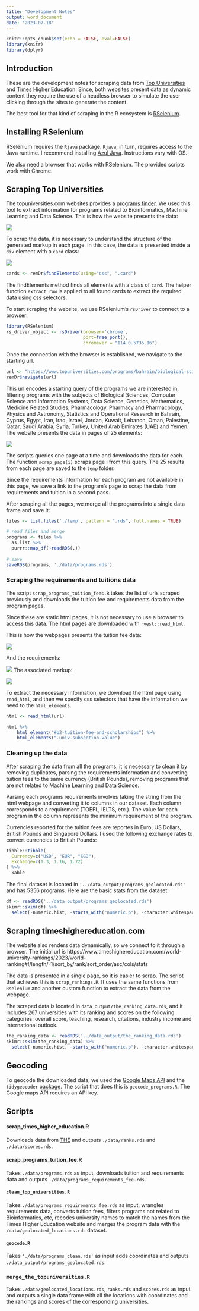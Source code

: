 ```yaml
---
title: "Development Notes"
output: word_document
date: "2023-07-18"
---
```


```r
knitr::opts_chunk$set(echo = FALSE, eval=FALSE)
library(knitr)
library(dplyr)
```

## Introduction

These are the development notes for scraping data from [Top Universities](www.topuniversities.com) and [Times Higher Education](www.timeshighereducation.com). Since, both websites present data as dynamic content they require the use of a headless browser to simulate the user clicking through the sites to generate the content. 

The best tool for that kind of scraping in the R ecosystem is [RSelenium](https://docs.ropensci.org/RSelenium/).

## Installing RSelenium

RSelenium requires the `Rjava` package. `Rjava`, in turn, requires access to the Java runtime. I recommend installing [Azul Java](https://www.azul.com/downloads/#zulu). Instructions vary with OS. 

We also need a browser that works with RSelenium. The provided scripts work with Chrome.

## Scraping Top Universities

The topuniversities.com websites provides a [programs finder](https://www.topuniversities.com/programs?qs_qp=topnav). We used this tool to extract information for programs related to Bioinformatics, Machine Learning and Data Science. This is how the website presents the data:

![](./program.png)

To scrap the data, it is necessary to understand the structure of the generated markup in each page. In this case, the data is presented inside a `div` element with a `card` class: 


![](./card.png)

```r
cards <- remDr$findElements(using="css", ".card")
```

The findElements method finds all elements with a class of `card`. The helper function `extract_row` is applied to all found cards to extract the required data using css selectors.

To start scraping the website, we use RSelenium's `rsDriver` to connect to a browser:

```r
library(RSelenium)
rs_driver_object <- rsDriver(browser='chrome',
                             port=free_port(),
                             chromever = "114.0.5735.16")
```

Once the connection with the browser is established, we navigate to the starting url.

```r
url <- "https://www.topuniversities.com/programs/bahrain/biological-sciences?country=[OM,PS,AE,BH,IR,IQ,JO,SA,KW,QA,SY,YE,CY,TR,IL,LB,GB,EG]&subjects=[462,468,4049,4055,494,496,554,500,502,508]&pagerlimit=[25]"
remDr$navigate(url)
```


This url encodes a starting query of the programs we are interested in, filtering programs with the subjects of Biological Sciences, Computer Science and Information Systems, Data Science, Genetics, Mathematics, Medicine Related Studies, Pharmacology, Pharmacy and Pharmacology, Physics and Astronomy, Statistics and Operational Research in Bahrain, Cyprus, Egypt, Iran, Iraq, Israel, Jordan, Kuwait, Lebanon, Oman, Palestine, Qatar, Saudi Arabia, Syria, Turkey, United Arab Emirates (UAE) and Yemen. The website presents the data in pages of 25 elements:


![](./paging.png)

The scripts queries one page at a time and downloads the data for each. The function `scrap_page(i)` scraps page i from this query. The 25 results from each page are saved to the `temp` folder.

Since the requirements information for each program are not available in this page, we save a link to the program's page to scrap the data from requirements and tuition in a second pass.

After scraping all the pages, we merge all the programs into a single data frame and save it:

```r
files <- list.files('./temp', pattern = ".rds", full.names = TRUE)

# read files and merge
programs <- files %>%
  as.list %>%
  purrr::map_df(~readRDS(.))
 
# save
saveRDS(programs, './data/programs.rds')
```

### Scraping the requirements and tuitions data

The script `scrap_programs_tuition_fees.R` takes the list of urls scraped previously and downloads the tuition fee and requirements data from the program pages. 

Since these are static html pages, it is not necessary to use a browser to access this data. The html pages are downloaded with `rvest::read_html`.


This is how the webpages presents the tuition fee data:

![](./fees.png)

And the requirements:

![](./requirements.png)
The associated markup:

![](./tools.png)

To extract the necessary information, we download the html page using `read_html`, and then we specify css selectors that have the information we need to the `html_elements`.

```r
html <- read_html(url)

html %>% 
    html_element("#p2-tuition-fee-and-scholarships") %>% 
    html_elements(".univ-subsection-value") 
```


### Cleaning up the data

After scraping the data from all the programs, it is necessary to clean it by removing duplicates, parsing the requirements information and converting tuition fees to the same currency (British Pounds), removing programs that are not related to Machine Learning and Data Science.

Parsing each programs requirements involves taking the string from the html webpage and converting it to columns in our dataset. Each column corresponds to a requirement (TOEFL, IELTS, etc.). The value for each program in the column represents the minimum requirement of the program.

Currencies reported for the tuition fees are reportes in Euro, US Dollars, British Pounds and Singapore Dollars. I used the following exchange rates to convert currencies to British Pounds:

```r
tibble::tibble(
  Currency=c("USD", "EUR", "SGD"),
  Exchange=c(1.3, 1.16, 1.72)
) %>% 
  kable
```


The final dataset is located in `'../data_output/programs_geolocated.rds'` and has 5356 programs. Here are the basic stats from the dataset:

```r
df <- readRDS('../data_output/programs_geolocated.rds')
skimr::skim(df) %>% 
  select(-numeric.hist, -starts_with("numeric.p"), -character.whitespace, -character.min, -character.max)
```


## Scraping timeshighereducation.com

The website also renders data dynamically, so we connect to it through a browser. The initial url is https://www.timeshighereducation.com/world-university-rankings/2023/world-ranking#!/length/-1/sort_by/rank/sort_order/asc/cols/stats

The data is presented in a single page, so it is easier to scrap. The script that achieves this is `scrap_rankings.R`. It uses the same functions from `Rselenium` and another custom function to extract the data from the webpage. 

The scraped data is located in `data_output/the_ranking_data.rds`, and it includes 267 universities with its ranking and scores on the following categories: overall score, teaching, research, citations, industry income and international outlook.

```r
the_ranking_data <- readRDS('../data_output/the_ranking_data.rds')
skimr::skim(the_ranking_data) %>% 
  select(-numeric.hist, -starts_with("numeric.p"), -character.whitespace, -character.min, -character.max)
```

## Geocoding

To geocode the downloaded data, we used the [Google Maps API](https://developers.google.com/maps/) and the `tidygeocoder` [package](https://jessecambon.github.io/tidygeocoder/). The script that does this is `geocode_programs.R`. The Google maps API requires an API key.

## Scripts

#### scrap_times_higher_education.R

Downloads data from [THE](https://www.timeshighereducation.com/) and outputs `./data/ranks.rds` and `./data/scores.rds`.

#### scrap_programs_tuition_fee.R

Takes `./data/programs.rds` as input, downloads tuition and requirements data and outputs `./data/programs_requirements_fee.rds`.

#### `clean_top_universities.R`

Takes `./data/programs_requirements_fee.rds` as input, wrangles requirements data, converts tuition fees, filters programs not related to Bioinformatics, etc, recodes university names to match the names from the Times Higher Education website and merges the program data with the `/data/geolocated_locations.rds` dataset.

#### `geocode.R`

Takes `'./data/programs_clean.rds'` as input adds coordinates and outputs `./data_output/programs_geolocated.rds`.
 
### `merge_the_topuniversities.R`

Takes `./data/geolocated_locations.rds`, `ranks.rds` and `scores.rds` as input and outputs a single data frame with all the locations with coordinates and the rankings and scores of the corresponding universities. 

